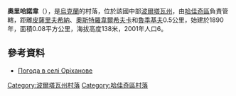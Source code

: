 {{coord|50|20|34|N|33|53|50|E|scale:30000_region:UA|display=title}}

'''奧里哈諾韋'''（{{lang-uk|Оріханове}}），是[[烏克蘭|烏克蘭]]的村落，位於該國中部[[波爾塔瓦州|波爾塔瓦州]]，由[[哈佳奇區|哈佳奇區]]負責管轄，距離[[皮薩里夫希納_(哈佳奇區)|皮薩里夫希納]]、[[奧斯特羅韋爾希夫卡_(哈佳奇區)|奧斯特羅韋爾希夫卡]]和[[魯季基夫|魯季基夫]]0.5公里，始建於1890年，面積0.08平方公里，海拔高度138米，2001年人口6。

==參考資料==
* [http://weather.in.ua/ua/poltavskaja/19064 Погода в селі Оріханове] {{Wayback|url=http://weather.in.ua/ua/poltavskaja/19064 |date=20111220053949 }}

{{DEFAULTSORT:Оріханове}}
[[Category:波爾塔瓦州村落|Category:波爾塔瓦州村落]]
[[Category:哈佳奇區村落|Category:哈佳奇區村落]]


{{Poltava-geo-stub}}